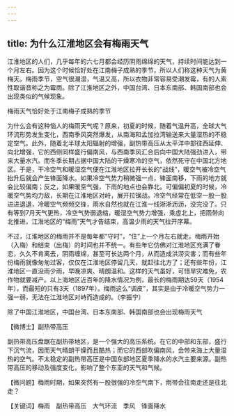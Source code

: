 ```yaml
---
---
---
```

title: 为什么江淮地区会有梅雨天气
---




江淮地区的人们，几乎每年的六七月都会经历阴雨绵绵的天气，持续时间能达到一个月左右。因为这个时候恰好处在江南梅子成熟的季节，所以人们称这种天气为黄梅天。梅雨季节，空气很潮湿，气温又高，所以衣物非常容易受潮发霉，有的人索性取谐音称之为霉雨。除了江淮地区之外，中国台湾、日本东南部、韩国南部也会出现类似的气候现象。

梅雨天气恰好处于江南梅子成熟的季节



为什么会有这种恼人的梅雨天气呢？原来，初夏的时候，随着气温升高，全球大气环流形势发生变化，西南季风突然爆发，从南海和孟加拉湾输送来大量湿热的不稳定空气。此外，随着北半球太阳辐射的增强，副热带高压从太平洋中部往西延伸、向北增强，它的西侧同样盛行偏南风，与西南季风汇合后向中国大陆强劲进入，带来大量水汽。而冬季长期占据中国大陆的干燥寒冷的空气，依然死守在中国北方地区。于是，干冷空气和暖湿空气便在江淮地区拉开长长的“战线”，暖空气被冷空气抬升后就会产生锋面降水。如果冷空气势力稍微强一点，锋面南移，下雨的地方就会比较偏南；反之，如果暖空气强，下雨的地点也会靠北。可偏偏初夏的时候，冷暖空气势均力敌，长期在江淮地区对峙，展开拉锯战。冷空气经常在低空一股一股进进退退，冷暖空气频频交锋，雨水自然也就在江淮一线淅淅沥沥，没完没了。只有等到7月天气更热，冷空气势弱退缩，暖湿空气势力增强，乘虚北上，把雨带向北推进，江淮地区的“梅雨”天气才告结束，高温少雨的天气拉开序幕。

不过，江淮地区的梅雨并不是每年都“守时”，“住”上一个月左右就走。梅雨开始（入梅）和结束（出梅）的时间也并不统一。有些年它仿佛对江淮地区充满了眷恋，久久不肯离去，阴雨缠绵，甚至可长达两个月，从而造成洪涝灾害；而有些年份梅雨就像匆匆过客，仅仅在江淮地区停留几天，就赶往北方了；还有些年份，江淮地区一直没雨少雨，早晚凉爽、晴朗温和。这样的天气虽好，可惜旱灾难免，农作物就要减产。以上海地区近百年的降水情况为例，最长的梅雨期达59天（1954年），而最短的只有3天（1897年）。梅雨这么“调皮”，其实是由于冷暖空气势力一强一弱，无法在江淮地区对峙而造成的。（李振宁）

除了中国江淮地区，中国台湾、日本东南部、韩国南部也会出现梅雨天气





【微博士】副热带高压

副热带高压盘踞在副热带地区，是一个强大的高压系统。在它的中部和东部，盛行下沉气流，因而天气晴朗干燥而且酷热；而它的西部吹偏南风，会带来海上大量湿热的空气。不太稳定的副热带高压是中国东部地区夏季降水的水汽主要来源。副热带高压的移动及强度变化，影响了整个东亚的天气和气候。

【微问题】梅雨时期，如果突然有一股很强的冷空气南下，雨带会往南走还是往北走？

【关键词】梅雨　副热带高压　大气环流　季风　锋面降水